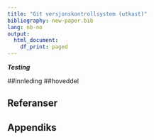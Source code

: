 ```yaml
---
title: "Git versjonskontrollsystem (utkast)"
bibliography: new-paper.bib
lang: nb-no
output:
  html_document:
    df_print: paged
---
```


*__Testing__* 



##innleding
##hoveddel





## Referanser
<DIV id="refs"></DIV>

## Appendiks
